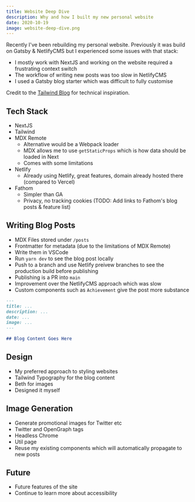 ```yaml
---
title: Website Deep Dive
description: Why and how I built my new personal website
date: 2020-10-19
image: website-deep-dive.png
---
```


Recently I've been rebuilding my personal website. Previously it was build on Gatsby & NetlifyCMS but I experienced some issues with that stack:

- I mostly work with NextJS and working on the website required a frustrating context switch
- The workflow of writing new posts was too slow in NetlifyCMS
- I used a Gatsby blog starter which was difficult to fully customise

Credit to the [Tailwind Blog](https://blog.tailwindcss.com/building-the-tailwind-blog) for technical inspiration.

## Tech Stack

- NextJS
- Tailwind
- MDX Remote
  - Alternative would be a Webpack loader
  - MDX allows me to use `getStaticProps` which is how data should be loaded in Next
  - Comes with some limitations
- Netlify
  - Already using Netlify, great features, domain already hosted there (compared to Vercel)
- Fathom
  - Simpler than GA
  - Privacy, no tracking cookies (TODO: Add links to Fathom's blog posts & feature list)

## Writing Blog Posts

- MDX Files stored under `/posts`
- Frontmatter for metadata (due to the limitations of MDX Remote)
- Write them in VSCode
- Run `yarn dev` to see the blog post locally
- Push to a branch and use Netlify preivew branches to see the production build before publishing
- Publishing is a PR into `main`
- Improvement over the NetlifyCMS approach which was slow
- Custom components such as `Achievement` give the post more substance

```md
---
title: ...
description: ...
date: ...
image: ...
---

## Blog Content Goes Here
```

## Design

- My preferred approach to styling websites
- Tailwind Typography for the blog content
- Beth for images
- Designed it myself

## Image Generation

- Generate promotional images for Twitter etc
- Twitter and OpenGraph tags
- Headless Chrome
- Util page
- Reuse my existing components which will automatically propagate to new posts

## Future

- Future features of the site
- Continue to learn more about accessibility
